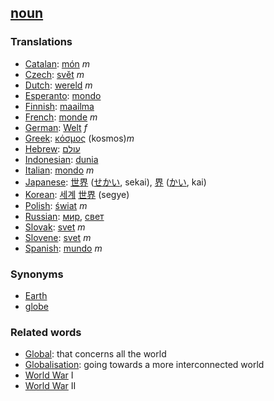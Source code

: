 ==[[noun]]==

===Translations===
*[[Catalan]]: [[món]] ''m''
*[[Czech]]: [[svět]] ''m''
*[[Dutch]]: [[wereld]] ''m''
*[[Esperanto]]: [[mondo]]
*[[Finnish]]: [[maailma]]
*[[French]]: [[monde]] ''m''
*[[German]]: [[Welt]] ''f''
*[[Greek]]: [[κόσμος]] (kosmos)''m''
*[[Hebrew]]: [[עולם]]
*[[Indonesian]]: [[dunia]]
*[[Italian]]: [[mondo]] ''m''
*[[Japanese]]: [[世界]] ([[せかい]], sekai), [[界]] ([[かい]], kai)
*[[Korean]]: [[세계]] [[世界]] (segye)
*[[Polish]]: [[świat]] ''m''
*[[Russian]]: [[мир]], [[свет]]
*[[Slovak]]: [[svet]] ''m''
*[[Slovene]]: [[svet]] ''m''
*[[Spanish]]: [[mundo]] ''m''

===Synonyms===

*[[Earth]]
*[[globe]]

===Related words===

*[[Global]]: that concerns all the world
*[[Globalisation]]: going towards a more interconnected world
*[[World War]] I
*[[World War]] II